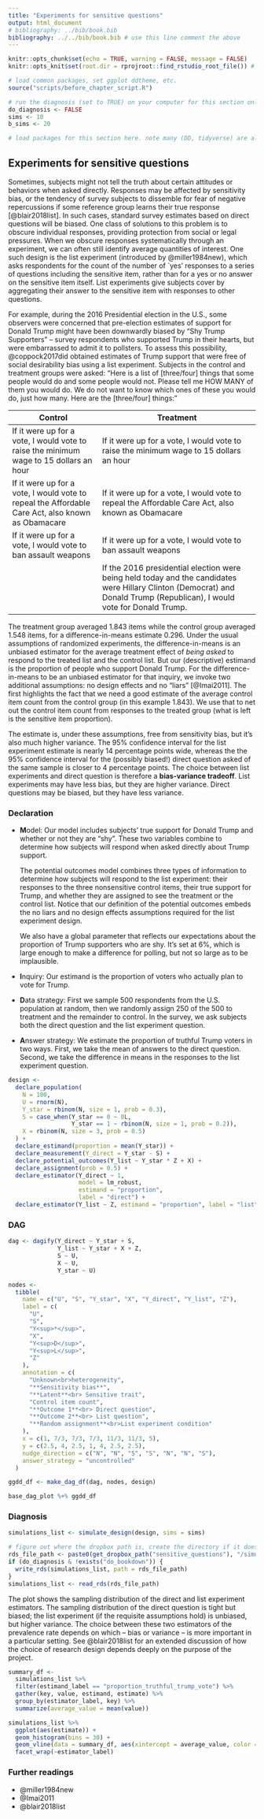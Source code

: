 ```yaml
---
title: "Experiments for sensitive questions"
output: html_document
# bibliography: ../bib/book.bib 
bibliography: ../../bib/book.bib # use this line comment the above
---
```


<!-- note do_bookdown is set in index.rmd, so we know if you're running just this .Rmd or compiling the book-->
```r
knitr::opts_chunk$set(echo = TRUE, warning = FALSE, message = FALSE)
knitr::opts_knit$set(root.dir = rprojroot::find_rstudio_root_file()) # files are all relative to RStudio project home
```

```r
# load common packages, set ggplot ddtheme, etc.
source("scripts/before_chapter_script.R")
```

<!-- start post here, do not edit above -->

```r
# run the diagnosis (set to TRUE) on your computer for this section only before pushing to Github. no diagnosis will ever take place on github.
do_diagnosis <- FALSE
sims <- 10
b_sims <- 20
```

```r
# load packages for this section here. note many (DD, tidyverse) are already available, see scripts/package-list.R
```

## Experiments for sensitive questions

Sometimes, subjects might not tell the truth about certain attitudes or behaviors when asked directly. Responses may be affected by sensitivity bias, or the tendency of survey subjects to dissemble for fear of negative repercussions if some reference group learns their true response [@blair2018list]. In such cases, standard survey estimates based on direct questions will be biased. One class of solutions to this problem is to obscure individual responses, providing protection from social or legal pressures. When we obscure responses systematically through an experiment, we can often still identify average quantities of interest. One such design is the list experiment (introduced by @miller1984new), which asks respondents for the count of the number of `yes' responses to a series of questions including the sensitive item, rather than for a yes or no answer on the sensitive item itself. List experiments give subjects cover by aggregating their answer to the sensitive item with responses to other questions.

For example, during the 2016 Presidential election in the U.S., some observers were concerned that pre-election estimates of support for Donald Trump might have been downwardly biased by "Shy Trump Supporters" -- survey respondents who supported Trump in their hearts, but were embarrassed to admit it to pollsters. To assess this possibility, @coppock2017did obtained estimates of Trump support that were free of social desirability bias using a list experiment. Subjects in the control and treatment groups were asked: "Here is a list of [three/four] things that some people would do and some people would not. Please tell me HOW MANY of them you would do. We do not want to know which ones of these you would do, just how many. Here are the [three/four] things:"

| Control                                                                                           | Treatment                                                                                                                                                                |
| ------------------------------------------------------------------------------------------------- | ------------------------------------------------------------------------------------------------------------------------------------------------------------------------ |
| If it were up for a vote, I would vote to raise the minimum wage to 15 dollars an hour            | If it were up for a vote, I would vote to raise the minimum wage to 15 dollars an hour                                                                                   |
| If it were up for a vote, I would vote to repeal the Affordable Care Act, also known as Obamacare | If it were up for a vote, I would vote to repeal the Affordable Care Act, also known as Obamacare                                                                        |
| If it were up for a vote, I would vote to ban assault weapons                                     | If it were up for a vote, I would vote to ban assault weapons                                                                                                            |
|                                                                                                   | If the 2016 presidential election were being held today and the candidates were Hillary Clinton (Democrat) and Donald Trump (Republican), I would vote for Donald Trump. |

The treatment group averaged 1.843 items while the control group averaged 1.548 items, for a difference-in-means estimate 0.296. Under the usual assumptions of randomized experiments, the difference-in-means is an unbiased estimator for the average treatment effect of *being asked* to respond to the treated list and the control list. But our (descriptive) estimand is the proportion of people who support Donald Trump. For the difference-in-means to be an unbiased estimator for that inquiry, we invoke two additional assumptions: no design effects and no "liars" [@Imai2011]. The first highlights the fact that we need a good estimate of the average control item count from the control group (in this example 1.843). We use that to net out the control item count from responses to the treated group (what is left is the sensitive item proportion). 

<!-- When respondents provide a different control item count in the treated group than in the control group, for example because they evaluate items relatively and the inclusion of the sensitive item changes their answers (see Flavin and Keane 2011), the design breaks down. The no liars assumption says that respondents provide truthful answers to the sensitive item within the count. The justification for the assumption is that the plausible cover of being asked within a count makes it possible for respondents to answer truthfully. -->

The estimate is, under these assumptions, free from sensitivity bias, but it's also much higher variance. The 95\% confidence interval for the list experiment estimate is nearly 14 percentage points wide, whereas the the 95\% confidence interval for the (possibly biased!) direct question asked of the same sample is closer to 4 percentage points. The choice between list experiments and direct question is therefore a **bias-variance tradeoff**. List experiments may have less bias, but they are higher variance. Direct questions may be biased, but they have less variance.

### Declaration

- **M**odel: Our model includes subjects' true support for Donald Trump and whether or not they are "shy".  These two variables combine to determine how subjects will respond when asked directly about Trump support.

    The potential outcomes model combines three types of information to determine how subjects will respond to the list experiment: their responses to the three nonsensitive control items, their true support for Trump, and whether they are assigned to see the treatment or the control list. Notice that our definition of the potential outcomes embeds the no liars and no design effects assumptions required for the list experiment design.

    We also have a global parameter that reflects our expectations about the proportion of Trump supporters who are shy. It's set at 6%, which is large enough to make a difference for polling, but not so large as to be implausible.

- **I**nquiry: Our estimand is the proportion of voters who actually plan to vote for Trump. 

- **D**ata strategy: First we sample 500 respondents from the U.S. population at random, then we randomly assign 250 of the 500 to treatment and the remainder to control. In the survey, we ask subjects both the direct question and the list experiment question.

- **A**nswer strategy: We estimate the proportion of truthful Trump voters in two ways. First, we take the mean of answers to the direct question. Second, we take the difference in means in the responses to the list experiment question.

```r
design <-
  declare_population(
    N = 100,
    U = rnorm(N),
    Y_star = rbinom(N, size = 1, prob = 0.3),
    S = case_when(Y_star == 0 ~ 0L,
                  Y_star == 1 ~ rbinom(N, size = 1, prob = 0.2)),
    X = rbinom(N, size = 3, prob = 0.5)
  ) +
  declare_estimand(proportion = mean(Y_star)) +
  declare_measurement(Y_direct = Y_star - S) +
  declare_potential_outcomes(Y_list ~ Y_star * Z + X) +
  declare_assignment(prob = 0.5) +
  declare_estimator(Y_direct ~ 1,
                    model = lm_robust,
                    estimand = "proportion",
                    label = "direct") +
  declare_estimator(Y_list ~ Z, estimand = "proportion", label = "list")
```

### DAG

```r
dag <- dagify(Y_direct ~ Y_star + S,
              Y_list ~ Y_star + X + Z,
              S ~ U,
              X ~ U,
              Y_star ~ U)

nodes <-
  tibble(
    name = c("U", "S", "Y_star", "X", "Y_direct", "Y_list", "Z"),
    label = c(
      "U",
      "S",
      "Y<sup>*</sup>",
      "X",
      "Y<sup>D</sup>",
      "Y<sup>L</sup>",
      "Z"
    ),
    annotation = c(
      "Unknown<br>heterogeneity",
      "**Sensitivity bias**",
      "**Latent**<br> Sensitive trait",
      "Control item count",
      "**Outcome 1**<br> Direct question",
      "**Outcome 2**<br> List question",
      "**Random assignment**<br>List experiment condition"
    ),
    x = c(1, 7/3, 7/3, 7/3, 11/3, 11/3, 5),
    y = c(2.5, 4, 2.5, 1, 4, 2.5, 2.5),
    nudge_direction = c("N", "N", "S", "S", "N", "N", "S"),
    answer_strategy = "uncontrolled"
  )

ggdd_df <- make_dag_df(dag, nodes, design)

base_dag_plot %+% ggdd_df
```

### Diagnosis

```r
simulations_list <- simulate_design(design, sims = sims)
```

```r
# figure out where the dropbox path is, create the directory if it doesn't exist, and name the RDS file
rds_file_path <- paste0(get_dropbox_path("sensitive_questions"), "/simulations_list.RDS")
if (do_diagnosis & !exists("do_bookdown")) {
  write_rds(simulations_list, path = rds_file_path)
}
simulations_list <- read_rds(rds_file_path)
```

The plot shows the sampling distribution of the direct and list experiment estimators. The sampling distribution of the direct question is tight but biased; the list experiment (if the requisite assumptions hold) is unbiased, but higher variance. The choice between these two estimators of the prevalence rate depends on which -- bias or variance -- is more important in a particular setting. See @blair2018list for an extended discussion of how the choice of research design depends deeply on the purpose of the project.

```r
summary_df <- 
  simulations_list %>%
  filter(estimand_label == "proportion_truthful_trump_vote") %>% 
  gather(key, value, estimand, estimate) %>%
  group_by(estimator_label, key) %>%
  summarize(average_value = mean(value))

simulations_list %>%
  ggplot(aes(estimate)) +
  geom_histogram(bins = 30) +
  geom_vline(data = summary_df, aes(xintercept = average_value, color = key, linetype = key)) +
  facet_wrap(~estimator_label)
```

<!-- #### Violations of identifying assumptions -->

<!-- In our model, the definition of the treated potential outcome, `Y_list_Z_1 = Y_list_Z_0 + truthful_trump_vote`, bakes in the no design effects and no liars assumptions. The first component is the control item count `Y_list_Z_0`, which ensures the respondent's count of control items is the same in both groups. The second is the true trump vote, which assumes no liars.  -->

<!-- What do we learn from this experimental design if these assumptions do not hold? We examine the case of "ceiling effects," in which respondents whose control item count is the maximum (in the example, they would vote yes to all three control items) withhold their true support for Trump in the treatment group. We thus redefine the treated potential outcome to be a function of the original count, but those who would respond 4 (all control items plus Trump support) instead respond 3. These are the "liars."  -->

<!-- ```{r} -->
<!-- list_design_ceiling <- replace_step( -->
<!--   design, step = 2,  -->
<!--   new_step = declare_potential_outcomes( -->
<!--     Y_list_Z_0 = raise_minimum_wage + repeal_obamacare + ban_assault_weapons, -->
<!--     Y_list_Z_1_no_liars = Y_list_Z_0 + truthful_trump_vote, -->
<!--     Y_list_Z_1 = ifelse(Y_list_Z_1_no_liars == 4, 3, Y_list_Z_1_no_liars)) -->
<!-- ) -->
<!-- ``` -->

<!-- ```{r, eval = do_diagnosis} -->
<!-- diagnosis_list_ceiling <- diagnose_design(list_design_ceiling, sims = sims) -->
<!-- ``` -->

<!-- ```{r, echo = FALSE, purl = FALSE} -->
<!-- # figure out where the dropbox path is, create the directory if it doesn't exist, and name the RDS file -->
<!-- rds_file_path <- paste0(get_dropbox_path("sensitive_questions"), "/list_ceiling_diagnosis.RDS") -->
<!-- if (do_diagnosis & !exists("do_bookdown")) { -->
<!--   write_rds(diagnosis_list_ceiling, path = rds_file_path) -->
<!-- } -->
<!-- diagnosis_list_ceiling <- read_rds(rds_file_path) -->
<!-- ``` -->

<!-- ```{r, echo = FALSE} -->
<!-- diagnosis_list_ceiling %>%  -->
<!-- get_diagnosands %>%  -->
<!-- select(estimator_label, estimand_label, bias, rmse) %>%  -->
<!-- kable(digits = 3, booktabs = TRUE) -->
<!-- ``` -->

<!-- We see that the list experiment is still an unbiased estimator for the average difference in responses to the treatment list and the shorter control list (ATE). But under ceiling effects, it is no longer an unbiased estimator for the proportion of truthful Trump vote. Indeed, it is more unbiased than the direct question. The divergence illustrates a common feature of experimental designs for descriptive inference: the average treatment effect can be estimated without bias under SUTVA and randomization with these designs, but additional assumptions are required in order to add an interpretation of the ATE as the descriptive quantity of interest. The burden is on the researcher to demonstrate the credibility of these additional assumptions. The experimental design alone is not sufficient justification.  -->

<!-- See Blair and Imai (2012) and Li (2019) for methods for addressing violations no liars assumption through modeling and bounds. -->

<!-- Li, Y. (n.d.). Relaxing the No Liars Assumption in List Experiment Analyses. Political Analysis, 1-16. doi:10.1017/pan.2019.7 -->


<!-- #### Addressing potential assumption violations by design -->

<!-- Researchers may bolster the assumptions to identify the descriptive estimand through changes to the data strategy or the answer strategy. Changes to the data strategy for the list experiment aim to reduce the risk of design effects and violations of the no liars assumptions. For example, when there is a risk of ceiling effects, @glynn2013can proposes selecting control items that are inversely correlated. With three items, if two of the items are perfectly negatively correlated (i.e., if you say "yes" to one item you say "no" to the other), then the control item count will always be below the maximum of three when ceiling effects bite. We illustrate this design change by replacing the population declaration for the design with ceiling effects. This change is in the population, but is really a part of the data strategy because it involves the choice of measurement tool (which control items the researcher selects to ask respondents).  -->

<!-- ```{r} -->
<!-- TODO: need to fix -->
<!-- list_design_glynn <- replace_step( -->
<!--   list_design_ceiling, step = 1,  -->
<!--   new_step = declare_population( -->
<!--     N = 5000, -->
<!--     # true trump vote (unobservable) -->
<!--     truthful_trump_vote = draw_binary(0.45, N), -->
<!--      -->
<!--     # shy voter (unobservable) -->
<!--     shy = draw_binary(proportion_shy, N), -->
<!--      -->
<!--     # direct question response (1 if Trump supporter and not shy, 0 otherwise) -->
<!--     Y_direct = if_else(truthful_trump_vote == 1 & shy == 0, 1, 0), -->
<!--      -->
<!--     list2_item1 = draw_binary(0.5, N), -->
<!--     list2_item2 = correlate(given = list2_item1, rho = -.5, draw_binary, prob = 0.5),  -->
<!--     list2_item3 = draw_binary(0.1, N)  # low prevalence -->
<!--   ) -->
<!-- ) -->
<!-- ``` -->

<!-- ```{r, eval = do_diagnosis} -->
<!-- diagnosis_list_glynn <- diagnose_design(list_design_glynn, sims = sims, bootstrap_sims = b_sims) -->
<!-- ``` -->

<!-- ```{r, echo = FALSE, purl = FALSE} -->
<!-- # figure out where the dropbox path is, create the directory if it doesn't exist, and name the RDS file -->
<!-- rds_file_path <- paste0(get_dropbox_path("sensitive_questions"), "/list_glynn_diagnosis.RDS") -->
<!-- if (do_diagnosis & !exists("do_bookdown")) { -->
<!--   write_rds(diagnosis_list_glynn, path = rds_file_path) -->
<!-- } -->
<!-- diagnosis_list_glynn <- read_rds(rds_file_path) -->
<!-- ``` -->

<!-- ```{r} -->
<!-- diagnosis_list_glynn %>% get_diagnosands %>% filter(estimator_label == "list") %>% select(estimand_label, estimator_label, bias, rmse) %>% kable(booktabs = TRUE)) -->
<!-- ``` -->

<!-- We see that the design is stil lunbiased for the ATE and now is unbiased for the proportion of truthful Trump vote. This is because there are no longer ceiling effects, which represented a violation of the no design effects assumption required to interpret the ATE as the proportion of truthful Trump vote.  -->

<!-- Changes the answer strategy have been proposed to address both the no design effects and no liars assumption. @blair2012statistical propose a statistical test for the design effects assumption; if it does not pass, they suggest not analyzing the list experiment data (i.e., this is a procedure that makes up an answer strategy). Scholars have also identified improvements to the answer strategy to address violations of no liars: @blair2012statistical provides a model that adjusts for ceiling and floor effects and @li2019relaxing provides a bounds approach that relaxes the assumption. -->

<!-- ### Randomized response technique -->

<!-- ```{r} -->
<!-- library(rr) -->

<!-- rr_forced_known <- function(data) { -->
<!--   fit  <- try(rrreg(Y_forced_known ~ 1, data = data, p = 2/3, p0 = 1/6, p1 = 1/6, design = "forced-known")) -->
<!--   pred <- try(as.data.frame(predict(fit, avg = TRUE, quasi.bayes = TRUE))) -->
<!--   if(class(fit) != "try-error" & class(pred) != "try-error") { -->
<!--     names(pred) <- c("estimate", "std.error", "conf.low", "conf.high") -->
<!--     pred$p.value <- with(pred, 2 * pnorm(-abs(estimate / std.error))) -->
<!--   } else { -->
<!--     pred <- data.frame(estimate = NA, std.error = NA, conf.low = NA, conf.high = NA, p.value = NA, error = TRUE) -->
<!--   } -->
<!--   pred -->
<!-- } -->

<!-- rr_mirrored <- function(data) { -->
<!--   fit  <- try(rrreg(Y_mirrored ~ 1, data = data, p = 2/3, design = "mirrored")) -->
<!--   pred <- try(as.data.frame(predict(fit, avg = TRUE, quasi.bayes = TRUE))) -->
<!--   if(class(fit) != "try-error" & class(pred) != "try-error") { -->
<!--     names(pred) <- c("estimate", "std.error", "conf.low", "conf.high") -->
<!--     pred$p.value <- with(pred, 2 * pnorm(-abs(estimate / std.error))) -->
<!--   } else { -->
<!--     pred <- data.frame(estimate = NA, std.error = NA, conf.low = NA, conf.high = NA, p.value = NA, error = TRUE) -->
<!--   } -->
<!--   pred -->
<!-- } -->

<!-- proportion_shy <- .06 -->

<!-- rr_design <- -->
<!--   declare_population( -->
<!--     N = 100,  -->

<!--     # true trump vote (unobservable) -->
<!--     truthful_trump_vote = draw_binary(.45, N), -->

<!--     # shy voter (unobservable) -->
<!--     shy = draw_binary(proportion_shy, N), -->

<!--     # Direct question response (1 if Trump supporter and not shy, 0 otherwise) -->
<!--     Y_direct = as.numeric(truthful_trump_vote == 1 & shy == 0)) + -->

<!--   declare_estimand(sensitive_item_proportion = mean(truthful_trump_vote)) + -->

<!--   declare_potential_outcomes(Y_forced_known ~ (dice == 1) * 0 + (dice %in% 2:5) * truthful_trump_vote + (dice == 6) * 1, conditions = 1:6, assignment_variable = "dice") + -->
<!--   declare_potential_outcomes(Y_mirrored ~ (coin == "heads") * truthful_trump_vote + (coin == "tails") * (1 - truthful_trump_vote), conditions = c("heads", "tails"), assignment_variable = "coin") + -->

<!--   declare_assignment(prob_each = rep(1/6, 6), conditions = 1:6, assignment_variable = "dice") + -->
<!--   declare_assignment(prob_each = c(2/3, 1/3), conditions = c("heads", "tails"), assignment_variable = "coin") + -->

<!--   reveal_outcomes(Y_forced_known, dice) + -->
<!--   reveal_outcomes(Y_mirrored, coin) + -->

<!--   declare_estimator(handler = tidy_estimator(rr_forced_known), label = "forced_known", estimand = "sensitive_item_proportion") + -->
<!--   declare_estimator(handler = tidy_estimator(rr_mirrored), label = "mirrored", estimand = "sensitive_item_proportion") + -->
<!--   declare_estimator(Y_direct ~ 1, model = lm_robust, term = "(Intercept)", label = "direct", estimand = "sensitive_item_proportion") -->

<!-- rr_design <- set_diagnosands(rr_design, diagnosands = declare_diagnosands( -->
<!-- mean_estimate = mean(estimate), -->
<!--   bias = mean(estimate - estimand), -->
<!--   rmse = sqrt(mean((estimate - estimand)^2)), -->
<!--   power = mean(p.value <= 0.05) -->
<!-- )) -->
<!-- ``` -->

<!-- ```{r, eval = do_diagnosis} -->
<!-- rr_diagnosis <- diagnose_design(rr_design, sims = sims, bootstrap_sims = b_sims) -->
<!-- ``` -->

<!-- ```{r, echo = FALSE, purl = FALSE} -->
<!-- # figure out where the dropbox path is, create the directory if it doesn't exist, and name the RDS file -->
<!-- rds_file_path <- paste0(get_dropbox_path("sensitive_questions"), "/rr_diagnosis.RDS") -->
<!-- if (do_diagnosis & !exists("do_bookdown")) { -->
<!--   write_rds(rr_diagnosis, path = rds_file_path) -->
<!-- } -->
<!-- rr_diagnosis <- read_rds(rds_file_path) -->
<!-- ``` -->

<!-- ```{r} -->
<!-- kable(reshape_diagnosis(rr_diagnosis), booktabs = TRUE) -->
<!-- ``` -->

<!-- #### Bias-variance tradeoff -->

<!-- ```{r, eval = do_diagnosis} -->
<!-- rr_designs <- redesign(rr_design, proportion_shy = seq(from = 0, to = 0.5, by = 0.05), N = seq(from = 500, to = 5000, by = 500)) -->
<!-- rr_tradeoff_diagnosis <- diagnose_design(rr_designs, sims = sims, bootstrap_sims = b_sims) -->
<!-- ``` -->

<!-- ```{r, echo = FALSE, purl = FALSE} -->
<!-- # figure out where the dropbox path is, create the directory if it doesn't exist, and name the RDS file -->
<!-- rds_file_path <- paste0(get_dropbox_path("sensitive_questions"), "/rr_tradeoff_diagnosis2.RDS") -->
<!-- if (do_diagnosis & !exists("do_bookdown")) { -->
<!--   write_rds(rr_tradeoff_diagnosis, path = rds_file_path) -->
<!-- } -->
<!-- rr_tradeoff_diagnosis <- read_rds(rds_file_path) -->
<!-- ``` -->

<!-- ```{r} -->
<!-- # make a plot -->
<!-- rr_tradeoff_diagnosis %>%  -->
<!--   get_diagnosands %>%  -->
<!--   ggplot() +  -->
<!--   # bias line -->
<!--   geom_line(aes(x = )) -->
<!--  -->
<!-- # kable(reshape_diagnosis(rr_tradeoff_diagnosis), booktabs = TRUE) -->
<!-- ``` -->


### Further readings

- @miller1984new
- @Imai2011
- @blair2018list

